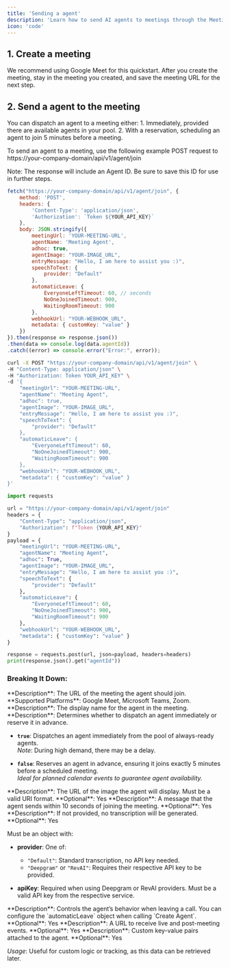 ```yaml
---
title: 'Sending a agent'
description: 'Learn how to send AI agents to meetings through the Meeting agent API, with options for immediate or scheduled joining and customizable settings.'
icon: 'code'
---
```


## 1. Create a meeting
We recommend using Google Meet for this quickstart. After you create the meeting, stay in the meeting you created, and save the meeting URL for the next step.

## 2. Send a agent to the meeting

You can dispatch an agent to a meeting either:
    1. Immediately, provided there are available agents in your pool.
    2. With a reservation, scheduling an agent to join 5 minutes before a meeting.

To send an agent to a meeting, use the following example POST request to https://your-company-domain/api/v1/agent/join

<Tip>
Note: The response will include an Agent ID. Be sure to save this ID
for use in further steps.
</Tip>

<Tabs>
  <Tab label="JavaScript" title="JavaScript">

  ```javascript
  fetch("https://your-company-domain/api/v1/agent/join", {
      method: 'POST',
      headers: {
          'Content-Type': 'application/json',
          'Authorization': `Token ${YOUR_API_KEY}`
      },
      body: JSON.stringify({
          meetingUrl: 'YOUR-MEETING-URL',
          agentName: 'Meeting Agent',
          adhoc: true,
          agentImage: "YOUR-IMAGE_URL",
          entryMessage: "Hello, I am here to assist you :)",
          speechToText: {
              provider: "Default"
          },
          automaticLeave: {
              EveryoneLeftTimeout: 60, // seconds
              NoOneJoinedTimeout: 900,
              WaitingRoomTimeout: 900
          },
          webhookUrl: "YOUR-WEBHOOK_URL",
          metadata: { customKey: "value" }
      })
  }).then(response => response.json())
  .then(data => console.log(data.agentId))
  .catch((error) => console.error("Error:", error));
  ```

  </Tab>

  <Tab label="cURL" title="Bash">

  ```bash
  curl -X POST "https://your-company-domain/api/v1/agent/join" \
  -H "Content-Type: application/json" \
  -H "Authorization: Token YOUR_API_KEY" \
  -d '{
      "meetingUrl": "YOUR-MEETING-URL",
      "agentName": "Meeting Agent",
      "adhoc": true,
      "agentImage": "YOUR-IMAGE_URL",
      "entryMessage": "Hello, I am here to assist you :)",
      "speechToText": {
          "provider": "Default"
      },
      "automaticLeave": {
          "EveryoneLeftTimeout": 60,
          "NoOneJoinedTimeout": 900,
          "WaitingRoomTimeout": 900
      },
      "webhookUrl": "YOUR-WEBHOOK_URL",
      "metadata": { "customKey": "value" }
  }'
  ```

  </Tab>

  <Tab label="Python" title="Python">

  ```python
  import requests

  url = "https://your-company-domain/api/v1/agent/join"
  headers = {
      "Content-Type": "application/json",
      "Authorization": f"Token {YOUR_API_KEY}"
  }
  payload = {
      "meetingUrl": "YOUR-MEETING-URL",
      "agentName": "Meeting Agent",
      "adhoc": True,
      "agentImage": "YOUR-IMAGE_URL",
      "entryMessage": "Hello, I am here to assist you :)",
      "speechToText": {
          "provider": "Default"
      },
      "automaticLeave": {
          "EveryoneLeftTimeout": 60,
          "NoOneJoinedTimeout": 900,
          "WaitingRoomTimeout": 900
      },
      "webhookUrl": "YOUR-WEBHOOK_URL",
      "metadata": { "customKey": "value" }
  }

  response = requests.post(url, json=payload, headers=headers)
  print(response.json().get("agentId"))
  ```

  </Tab>
</Tabs>

### Breaking It Down:

<ResponseField name="meetingUrl" type="string" required>
  **Description**: The URL of the meeting the agent should join.  
  **Supported Platforms**: Google Meet, Microsoft Teams, Zoom.
</ResponseField>

<ResponseField name="agentName" type="string" required>
  **Description**: The display name for the agent in the meeting.
</ResponseField>

<ResponseField name="adhoc" type="boolean" required>
  **Description**: Determines whether to dispatch an agent immediately or reserve it in advance.

  - **`true`**: Dispatches an agent immediately from the pool of always-ready agents.  
    *Note*: During high demand, there may be a delay.
  
  - **`false`**: Reserves an agent in advance, ensuring it joins exactly 5 minutes before a scheduled meeting.  
    *Ideal for planned calendar events to guarantee agent availability.*
</ResponseField>

<ResponseField name="agentImage" type="string" optional>
  **Description**: The URL of the image the agent will display. Must be a valid URI format.     
  **Optional**: Yes
</ResponseField>

<ResponseField name="entryMessage" type="string" optional>
  **Description**: A message that the agent sends within 10 seconds of joining the meeting.   
  **Optional**: Yes
</ResponseField>

<ResponseField name="speechToText" type="object" optional>
  **Description**: If not provided, no transcription will be generated.      
  **Optional**: Yes

  Must be an object with:
  
  - **provider**: One of:
    - `"Default"`: Standard transcription, no API key needed.
    - `"Deepgram"` or `"RevAI"`: Requires their respective API key to be provided.
  
  - **apiKey**: Required when using Deepgram or RevAI providers. Must be a valid API key from the respective service.
</ResponseField>

<ResponseField name="automaticLeave" type="object" optional>
  **Description**: Controls the agent’s behavior when leaving a call. You can configure the `automaticLeave` object when calling `Create Agent`.     
  **Optional**: Yes
</ResponseField>

<ResponseField name="webhookUrl" type="string" optional>
  **Description**: A URL to receive live and post-meeting events.     
  **Optional**: Yes
</ResponseField>

<ResponseField name="metadata" type="object" optional>
  **Description**: Custom key-value pairs attached to the agent.     
  **Optional**: Yes

  *Usage*: Useful for custom logic or tracking, as this data can be retrieved later.
</ResponseField>